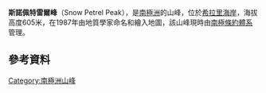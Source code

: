 {{coord|78|32|S|164|38|E|display=title}}

'''斯諾佩特雷爾峰'''（Snow Petrel Peak），是[[南極洲|南極洲]]的山峰，位於[[希拉里海岸|希拉里海岸]]，海拔高度605米，在1987年由地質學家命名和繪入地圖，該山峰現時由[[南極條約體系|南極條約體系]]管理。

==參考資料==
{{usgs-gazetteer}}

{{Antarctica-geo-stub}}
[[Category:南極洲山峰|Category:南極洲山峰]]